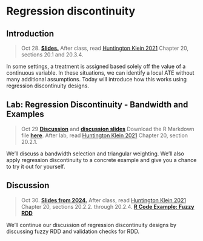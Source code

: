 
# Regression discontinuity


## Introduction

> Oct 28. [**Slides.**](assets/slides/rdd_intro.pdf) After class, read [Huntington Klein 2021](https://theeffectbook.net/ch-RegressionDiscontinuity.html) Chapter 20, sections 20.1 and 20.3.4. 

In some settings, a treatment is assigned based solely off the value of a continuous variable. In these situations, we can identify a local ATE without many additional assumptions. Today will introduce how this works using regression discontinuity designs. 

## Lab: Regression Discontinuity - Bandwidth and Examples

> Oct 29 [**Discussion**](discussion-10.-regression-discontinuity) and [**discussion slides**](assets/discussions/discussion10_rdd.pdf) Download the
R Markdown file [**here**](assets/discussions/discussion10.Rmd). After lab, read [Huntington Klein 2021](https://theeffectbook.net/ch-RegressionDiscontinuity.html) Chapter 20, section 20.2.1.

We'll discuss a bandwidth selection and triangular weighting. We'll also apply regression discontinuity to a concrete example and give you a chance to try it out for yourself.

## Discussion

> Oct 30. [**Slides from 2024.**](assets/slides/rdd_extensions.pdf) After class, read [Huntington Klein 2021](https://theeffectbook.net/ch-RegressionDiscontinuity.html) Chapter 20, sections 20.2.2. through 20.2.4. [**R Code Example: Fuzzy RDD**](assets/data/fuzzy_example.R)

We'll continue our discussion of regression discontinuity designs by discussing fuzzy RDD and validation checks for RDD.